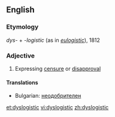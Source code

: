 ==English==

===Etymology===
''dys''- + -''logistic'' (as in ''[[eulogistic]]''), 1812
===Adjective===
{{en-adj}}

# Expressing [[censure]] or [[disapproval]]

====Translations====
{{trans-top}}
* Bulgarian: [[неодобрителен]]
{{trans-mid}}
{{trans-bottom}}

[[et:dyslogistic]]
[[vi:dyslogistic]]
[[zh:dyslogistic]]